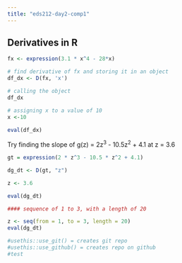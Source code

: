 ```yaml
---
title: "eds212-day2-comp1"
---
```


## Derivatives in R

```r
fx <- expression(3.1 * x^4 - 28*x)

# find derivative of fx and storing it in an object
df_dx <- D(fx, 'x')

# calling the object
df_dx

# assigning x to a value of 10
x <-10

eval(df_dx)
```

Try finding the slope of g(z) = 2z^3^ - 10.5z^2^ + 4.1 at z = 3.6

```r

gt = expression(2 * z^3 - 10.5 * z^2 + 4.1)

dg_dt <- D(gt, "z")

z <- 3.6

eval(dg_dt)

#### sequence of 1 to 3, with a length of 20

z <- seq(from = 1, to = 3, length = 20)
eval(dg_dt)

```

```r

#usethis::use_git() = creates git repo
#usethis::use_github() = creates repo on github
#test
```
